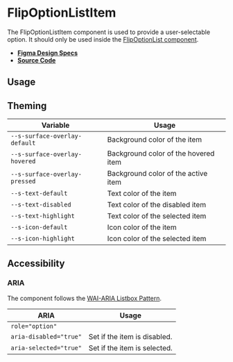 
<Meta title="Components/FlipOptionListItem" />

# FlipOptionListItem

The FlipOptionListItem component is used to provide a user-selectable option. It
should only be used inside the
[FlipOptionList component](?path=/docs/components-flipoptionlist--flip-option-list).

- **[Figma Design Specs](https://www.figma.com/file/iRHiAFsHxnzux8gQ9EjlZe/Flip-Components?node-id=448%3A6840)**
- **[Source Code](https://github.com/flip-corp/swirl/tree/main/packages/swirl-components/src/components/flip-option-list-item)**

## Usage

<Canvas withSource="open">
  <Story id="components-flipoptionlistitem--flip-option-list-item" />
</Canvas>

<ArgsTable story="." />

## Theming

| Variable                      | Usage                                |
| ----------------------------- | ------------------------------------ |
| `--s-surface-overlay-default` | Background color of the item         |
| `--s-surface-overlay-hovered` | Background color of the hovered item |
| `--s-surface-overlay-pressed` | Background color of the active item  |
| `--s-text-default`            | Text color of the item               |
| `--s-text-disabled`           | Text color of the disabled item      |
| `--s-text-highlight`          | Text color of the selected item      |
| `--s-icon-default`            | Icon color of the item               |
| `--s-icon-highlight`          | Icon color of the selected item      |

## Accessibility

### ARIA

The component follows the
[WAI-ARIA Listbox Pattern](https://www.w3.org/WAI/ARIA/apg/patterns/listbox/).

| ARIA                   | Usage                        |
| ---------------------- | ---------------------------- |
| `role="option"`        |                              |
| `aria-disabled="true"` | Set if the item is disabled. |
| `aria-selected="true"` | Set if the item is selected. |
